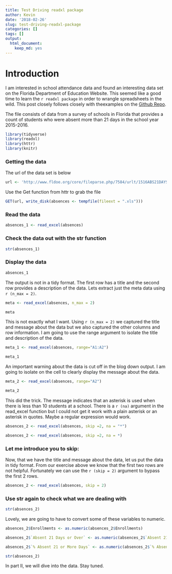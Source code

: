 ```yaml
---
title: Test Driving readxl package
author: Kevin
date: '2018-02-26'
slug: test-driving-readxl-package
categories: []
tags: []
output: 
  html_document: 
    keep_md: yes
---
```


# Introduction



I am interested in school attendance data and found an interesting data set on the Florida Department of Education Website. This seemed like a good time to learn the ` r readxl package ` in order to wrangle spreadsheets in the wild. This post closely follows closely with theexamples on the [Github Repo](https://github.com/tidyverse/readxl). 

The file consists of data from a survey of schools in Florida that provides a count of students who were absent more than 21 days in the school year 2015-2016. 

```r
library(tidyverse)
library(readxl)
library(httr)
library(knitr)
```

### Getting the data

The url of the data set is below
```r
url <- 'http://www.fldoe.org/core/fileparse.php/7584/urlt/1516ABS21DAYSchool.xls'

```

Use the Get function from httr to grab the file
```r
GET(url, write_disk(absences <- tempfile(fileext = ".xls")))

```



### Read the data
```r
absences_1 <- read_excel(absences)

```

### Check the data out with the str function
```r
str(absences_1)
```


### Display the data
```r
absences_1
```

The output is not in a tidy format. The first row has a title and the second row provides a description of the data. Lets extract just the meta data using ` r (n_max = 2)`.  

```r
meta <- read_excel(absences, n_max = 2)

meta
```

This is not exactly what I want. Using ` r (n_max = 2)` we captured the title and message about the data but we also captured the other columns and row information.  I am going to use the range argument to isolate the title and description of the data. 

```r
meta_1 <- read_excel(absences, range="A1:A2")

meta_1
```

An important warning about the data is cut off in the blog down output. I am going to isolate on the cell to clearly display the message about the data. 

```r
meta_2 <- read_excel(absences, range="A2")

meta_2

```

This did the trick. The message indicates that an asterisk is used when there is less than 10 students at a school. There is a ` r (na)` argument in the read_excel function but I could not get it work with a plain asterisk or an asterisk in quotes. Maybe a regular expression would work. 

```r
absences_2 <- read_excel(absences, skip =2, na = "*")

absences_2 <- read_excel(absences, skip =2, na = *)


```


### Let me introduce you to skip:

Now, that we have the title and message about the data, let us put the data in tidy format. From our exercise above we know that the first two rows are not helpful. Fortunately we can use the ` r (skip = 2)` argument to bypass the first 2 rows. 

```r
absences_2 <- read_excel(absences, skip = 2)


```

### Use str again to check what we are dealing with
```r
str(absences_2)
```

Lovely, we are going to have to convert some of these variables to numeric. 

```r

absences_2$Enrollments <- as.numeric(absences_2$Enrollments)

absences_2$`Absent 21 Days or Over` <- as.numeric(absences_2$`Absent 21 Days or Over`)

absences_2$`% Absent 21 or More Days` <- as.numeric(absences_2$`% Absent 21 or More Days`)

```

```r
str(absences_2)
```

In part II, we will dive into the data. Stay tuned. 

